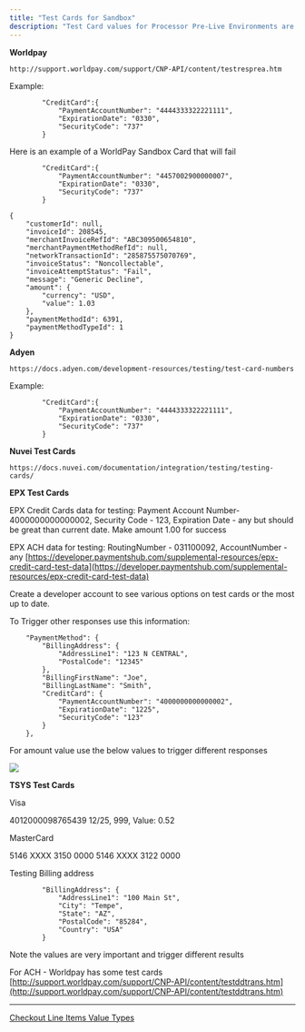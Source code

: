 ```yaml
---
title: "Test Cards for Sandbox"
description: "Test Card values for Processor Pre-Live Environments are listed below. They are not always stable and we will try to provide more examples for triggering error responses"
---
```


**Worldpay**

```
http://support.worldpay.com/support/CNP-API/content/testresprea.htm
```

Example:

```
        "CreditCard":{
            "PaymentAccountNumber": "4444333322221111",
            "ExpirationDate": "0330",
            "SecurityCode": "737"
        }
```

Here is an example of a WorldPay Sandbox Card that will fail

```
        "CreditCard":{
            "PaymentAccountNumber": "4457002900000007",
            "ExpirationDate": "0330",
            "SecurityCode": "737"
        }
```

```
{
    "customerId": null,
    "invoiceId": 208545,
    "merchantInvoiceRefId": "ABC309500654810",
    "merchantPaymentMethodRefId": null,
    "networkTransactionId": "285875575070769",
    "invoiceStatus": "Noncollectable",
    "invoiceAttemptStatus": "Fail",
    "message": "Generic Decline",
    "amount": {
        "currency": "USD",
        "value": 1.03
    },
    "paymentMethodId": 6391,
    "paymentMethodTypeId": 1
}
```

**Adyen**

```
https://docs.adyen.com/development-resources/testing/test-card-numbers
```

Example:

```
        "CreditCard":{
            "PaymentAccountNumber": "4444333322221111",
            "ExpirationDate": "0330",
            "SecurityCode": "737"
        }
```

**Nuvei Test Cards**

```
https://docs.nuvei.com/documentation/integration/testing/testing-cards/
```

**EPX Test Cards**

EPX Credit Cards data for testing: Payment Account Number- 4000000000000002, Security Code - 123, Expiration Date - any but should be great than current date. Make amount 1.00 for success

EPX ACH data for testing: RoutingNumber - 031100092, AccountNumber - any [https://developer.paymentshub.com/supplemental-resources/epx-credit-card-test-data](https://developer.paymentshub.com/supplemental-resources/epx-credit-card-test-data)

Create a developer account to see various options on test cards or the most up to date.

To Trigger other responses use this information:

```
    "PaymentMethod": {
        "BillingAddress": {
            "AddressLine1": "123 N CENTRAL",
            "PostalCode": "12345"
        },
        "BillingFirstName": "Joe",
        "BillingLastName": "Smith",
        "CreditCard": {
            "PaymentAccountNumber": "4000000000000002",
            "ExpirationDate": "1225",
            "SecurityCode": "123"
        }
    },
```

For amount value use the below values to trigger different responses

![](\images\docs\e3dee8e5c906138fba7da7c82da9b2df87b5f6de12df3e1c1e11e04a79b39844-image.png)

**TSYS Test Cards**

Visa

4012000098765439 12/25, 999, Value: 0.52

MasterCard

5146 XXXX 3150 0000 5146 XXXX 3122 0000

Testing Billing address

```
        "BillingAddress": {
            "AddressLine1": "100 Main St",
            "City": "Tempe",
            "State": "AZ",
            "PostalCode": "85284",
            "Country": "USA"
        }
```

Note the values are very important and trigger different results

For ACH - Worldpay has some test cards [http://support.worldpay.com/support/CNP-API/content/testddtrans.htm](http://support.worldpay.com/support/CNP-API/content/testddtrans.htm)

***

[Checkout Line Items Value Types](/docs/checkout-line-items-value-types)

